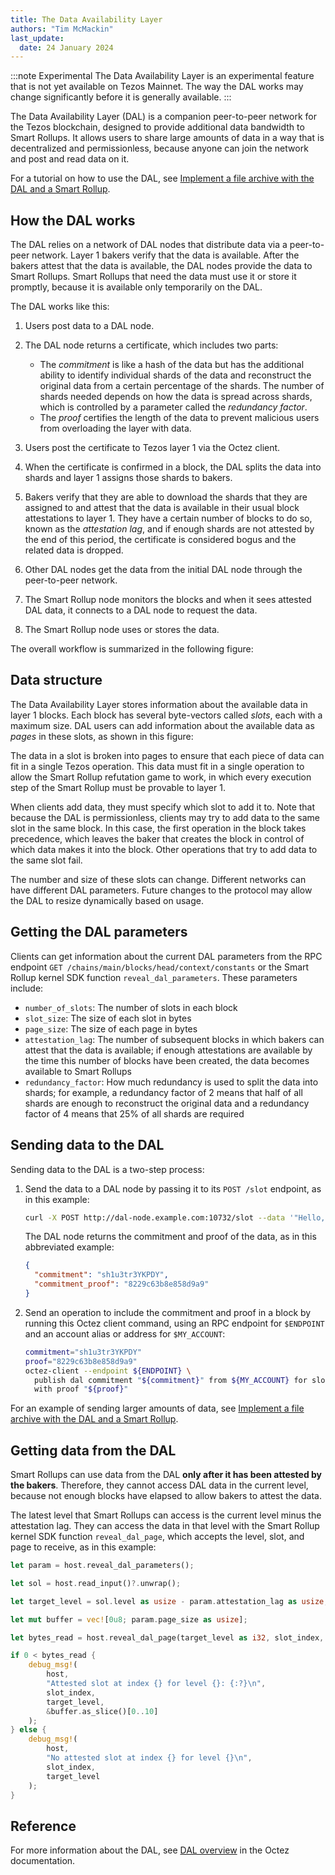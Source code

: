 ```yaml
---
title: The Data Availability Layer
authors: "Tim McMackin"
last_update:
  date: 24 January 2024
---
```



:::note Experimental
The Data Availability Layer is an experimental feature that is not yet available on Tezos Mainnet.
The way the DAL works may change significantly before it is generally available.
:::

The Data Availability Layer (DAL) is a companion peer-to-peer network for the Tezos blockchain, designed to provide additional data bandwidth to Smart Rollups.
It allows users to share large amounts of data in a way that is decentralized and permissionless, because anyone can join the network and post and read data on it.

For a tutorial on how to use the DAL, see [Implement a file archive with the DAL and a Smart Rollup](../tutorials/build-files-archive-with-dal).

## How the DAL works

The DAL relies on a network of DAL nodes that distribute data via a peer-to-peer network.
Layer 1 bakers verify that the data is available.
After the bakers attest that the data is available, the DAL nodes provide the data to Smart Rollups.
Smart Rollups that need the data must use it or store it promptly, because it is available only temporarily on the DAL.

The DAL works like this:

1. Users post data to a DAL node.
1. The DAL node returns a certificate, which includes two parts:

   - The _commitment_ is like a hash of the data but has the additional ability to identify individual shards of the data and reconstruct the original data from a certain percentage of the shards.
   The number of shards needed depends on how the data is spread across shards, which is controlled by a parameter called the _redundancy factor_.
   - The _proof_ certifies the length of the data to prevent malicious users from overloading the layer with data.

1. Users post the certificate to Tezos layer 1 via the Octez client.
1. When the certificate is confirmed in a block, the DAL splits the data into shards and layer 1 assigns those shards to bakers.
1. Bakers verify that they are able to download the shards that they are assigned to and attest that the data is available in their usual block attestations to layer 1.
They have a certain number of blocks to do so, known as the _attestation lag_, and if enough shards are not attested by the end of this period, the certificate is considered bogus and the related data is dropped.
1. Other DAL nodes get the data from the initial DAL node through the peer-to-peer network.
1. The Smart Rollup node monitors the blocks and when it sees attested DAL data, it connects to a DAL node to request the data.
1. The Smart Rollup node uses or stores the data.

The overall workflow is summarized in the following figure:

<LucidDiagram width="640px" height="480px" src="https://lucid.app/documents/embedded/cc422278-7319-4a2f-858a-a7b72e1ea3a6" id="ljs6hoejIr1H" />

## Data structure

The Data Availability Layer stores information about the available data in layer 1 blocks.
Each block has several byte-vectors called _slots_, each with a maximum size.
DAL users can add information about the available data as _pages_ in these slots, as shown in this figure:

<LucidDiagram width="640px" height="240px" src="https://lucid.app/documents/embedded/46fa8412-8443-4491-82f6-305aafaf85f2" id="Hxs62lrO0C4d" />

The data in a slot is broken into pages to ensure that each piece of data can fit in a single Tezos operation.
This data must fit in a single operation to allow the Smart Rollup refutation game to work, in which every execution step of the Smart Rollup must be provable to layer 1.

When clients add data, they must specify which slot to add it to.
Note that because the DAL is permissionless, clients may try to add data to the same slot in the same block.
In this case, the first operation in the block takes precedence, which leaves the baker that creates the block in control of which data makes it into the block.
Other operations that try to add data to the same slot fail.

The number and size of these slots can change.
Different networks can have different DAL parameters.
Future changes to the protocol may allow the DAL to resize dynamically based on usage.

## Getting the DAL parameters

Clients can get information about the current DAL parameters from the RPC endpoint `GET /chains/main/blocks/head/context/constants` or the Smart Rollup kernel SDK function `reveal_dal_parameters`.
These parameters include:

- `number_of_slots`: The number of slots in each block
- `slot_size`: The size of each slot in bytes
- `page_size`: The size of each page in bytes
- `attestation_lag`: The number of subsequent blocks in which bakers can attest that the data is available; if enough attestations are available by the time this number of blocks have been created, the data becomes available to Smart Rollups
- `redundancy_factor`: How much redundancy is used to split the data into shards; for example, a redundancy factor of 2 means that half of all shards are enough to reconstruct the original data and a redundancy factor of 4 means that 25% of all shards are required

## Sending data to the DAL

Sending data to the DAL is a two-step process:

1. Send the data to a DAL node by passing it to its `POST /slot` endpoint, as in this example:

   ```bash
   curl -X POST http://dal-node.example.com:10732/slot --data '"Hello, world!"' -H 'Content-Type: application/json'
   ```

   The DAL node returns the commitment and proof of the data, as in this abbreviated example:

   ```json
   {
     "commitment": "sh1u3tr3YKPDY",
     "commitment_proof": "8229c63b8e858d9a9"
   }
   ```

1. Send an operation to include the commitment and proof in a block by running this Octez client command, using an RPC endpoint for `$ENDPOINT` and an account alias or address for `$MY_ACCOUNT`:

   ```bash
   commitment="sh1u3tr3YKPDY"
   proof="8229c63b8e858d9a9"
   octez-client --endpoint ${ENDPOINT} \
     publish dal commitment "${commitment}" from ${MY_ACCOUNT} for slot 10 \
     with proof "${proof}"
   ```

For an example of sending larger amounts of data, see [Implement a file archive with the DAL and a Smart Rollup](../tutorials/build-files-archive-with-dal).

## Getting data from the DAL

Smart Rollups can use data from the DAL **only after it has been attested by the bakers**.
Therefore, they cannot access DAL data in the current level, because not enough blocks have elapsed to allow bakers to attest the data.

The latest level that Smart Rollups can access is the current level minus the attestation lag.
They can access the data in that level with the Smart Rollup kernel SDK function `reveal_dal_page`, which accepts the level, slot, and page to receive, as in this example:

```rust
let param = host.reveal_dal_parameters();

let sol = host.read_input()?.unwrap();

let target_level = sol.level as usize - param.attestation_lag as usize;

let mut buffer = vec![0u8; param.page_size as usize];

let bytes_read = host.reveal_dal_page(target_level as i32, slot_index, 0, &mut buffer)?;

if 0 < bytes_read {
    debug_msg!(
        host,
        "Attested slot at index {} for level {}: {:?}\n",
        slot_index,
        target_level,
        &buffer.as_slice()[0..10]
    );
} else {
    debug_msg!(
        host,
        "No attested slot at index {} for level {}\n",
        slot_index,
        target_level
    );
}
```

## Reference

For more information about the DAL, see [DAL overview](https://tezos.gitlab.io/shell/dal_overview.html) in the Octez documentation.
